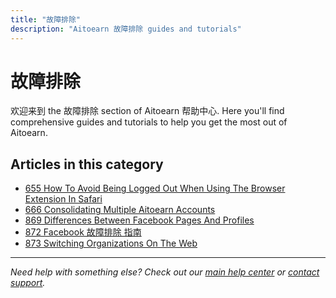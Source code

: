 ```yaml
---
title: "故障排除"
description: "Aitoearn 故障排除 guides and tutorials"
---
```


# 故障排除

欢迎来到 the 故障排除 section of Aitoearn 帮助中心. Here you'll find comprehensive guides and tutorials to help you get the most out of Aitoearn.

## Articles in this category

- [655 How To Avoid Being Logged Out When Using The Browser Extension In Safari](655-how-to-avoid-being-logged-out-when-using-the-browser-extension-in-safari)
- [666 Consolidating Multiple Aitoearn Accounts](666-consolidating-multiple-aitoearn-accounts)
- [869 Differences Between Facebook Pages And Profiles](869-differences-between-facebook-pages-and-profiles)
- [872 Facebook 故障排除 指南](872-facebook-troubleshooting-guide)
- [873 Switching Organizations On The Web](873-switching-organizations-on-the-web)

---

*Need help with something else? Check out our [main help center](/en/help-center) or [contact support](mailto:hello@aitoearn.com).*
